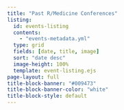```yaml
---
title: "Past R/Medicine Conferences"
listing:
  id: events-listing
  contents:
    - "events-metadata.yml"
  type: grid
  fields: [date, title, image]
  sort: "date desc"
  image-height: 100%
  template: event-listing.ejs
page-layout: full
title-block-banner: "#009473"
title-block-banner-color: "white"
title-block-style: default
---
```


::: {#events-listing}
:::
